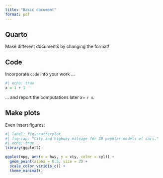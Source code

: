 ```yaml
---
title: "Basic document"
format: pdf
---
```


## Quarto

Make different documents by changing the format! 

## Code

Incorporate `code` into your work ...

```r
#| echo: true
x = 1 + 1
```
... and report the computations later $x =$ `r x`.

## Make plots

Even insert figures:

```r
#| label: fig-scatterplot
#| fig-cap: "City and highway mileage for 38 popular models of cars."
#| echo: true
library(ggplot2)

ggplot(mpg, aes(x = hwy, y = cty, color = cyl)) +
  geom_point(alpha = 0.5, size = 2) +
  scale_color_viridis_c() +
  theme_minimal()
```
